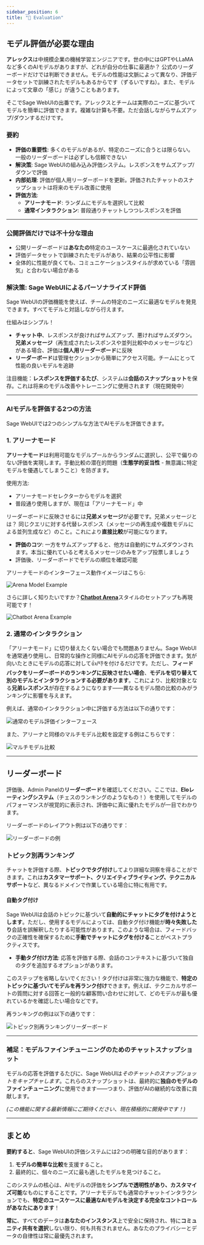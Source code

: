 ```yaml
---
sidebar_position: 6
title: "📝 Evaluation"
---
```


## モデル評価が必要な理由

**アレックス**は中規模企業の機械学習エンジニアです。世の中にはGPTやLLaMAなど多くのAIモデルがありますが、どれが自分の仕事に最適か？ 公式のリーダーボードだけでは判断できません。モデルの性能は文脈によって異なり、評価データセットで訓練されたモデルもあるからです（ずるいですね）。また、モデルによって文章の「感じ」が違うこともあります。

そこでSage WebUIの出番です。アレックスとチームは実際のニーズに基づいてモデルを簡単に評価できます。複雑な計算も不要。ただ会話しながらサムズアップ/ダウンするだけです。

### 要約

- **評価の重要性**: 多くのモデルがあるが、特定のニーズに合うとは限らない。一般のリーダーボードは必ずしも信頼できない
- **解決策**: Sage WebUIの組み込み評価システム。レスポンスをサムズアップ/ダウンで評価
- **内部処理**: 評価が個人用リーダーボードを更新。評価されたチャットのスナップショットは将来のモデル改善に使用
- **評価方法**:
  - **アリーナモード**: ランダムにモデルを選択して比較
  - **通常インタラクション**: 普段通りチャットしつつレスポンスを評価

---

### 公開評価だけでは不十分な理由

- 公開リーダーボードは**あなたの**特定のユースケースに最適化されていない
- 評価データセットで訓練されたモデルがあり、結果の公平性に影響
- 全体的に性能が良くても、コミュニケーションスタイルが求めている「雰囲気」と合わない場合がある

### 解決策: Sage WebUIによるパーソナライズド評価

Sage WebUIの評価機能を使えば、チームの特定のニーズに最適なモデルを発見できます。すべてモデルと対話しながら行えます。

仕組みはシンプル！

- **チャット中**、レスポンスが良ければサムズアップ、悪ければサムズダウン。**兄弟メッセージ**（再生成されたレスポンスや並列比較中のメッセージなど）がある場合、評価は**個人用リーダーボード**に反映
- **リーダーボード**は管理セクションから簡単にアクセス可能。チームにとって性能の良いモデルを追跡

注目機能：**レスポンスを評価するたび**、システムは**会話のスナップショット**を保存。これは将来のモデル改善やトレーニングに使用されます（現在開発中）

---

### AIモデルを評価する2つの方法

Sage WebUIでは2つのシンプルな方法でAIモデルを評価できます。

### **1. アリーナモード**

**アリーナモード**は利用可能なモデルプールからランダムに選択し、公平で偏りのない評価を実現します。手動比較の潜在的問題（**生態学的妥当性** - 無意識に特定モデルを優遇してしまうこと）を防ぎます。

使用方法:

- アリーナモードセレクターからモデルを選択
- 普段通り使用しますが、現在は「アリーナモード」中

リーダーボードに反映させるには**兄弟メッセージ**が必要です。兄弟メッセージとは？ 同じクエリに対する代替レスポンス（メッセージの再生成や複数モデルによる並列生成など）のこと。これにより**直接比較**が可能になります。

- **評価のコツ**: 一方をサムズアップすると、他方は自動的にサムズダウンされます。本当に優れていると考えるメッセージのみをアップ投票しましょう
- 評価後、リーダーボードでモデルの順位を確認可能

アリーナモードのインターフェース動作イメージはこちら:

![Arena Model Example](/images/evaluation/arena.png)

さらに詳しく知りたいですか？[**Chatbot Arena**](https://lmarena.ai/)スタイルのセットアップも再現可能です！

![Chatbot Arena Example](/images/evaluation/arena-many.png)

### **2. 通常のインタラクション**

「アリーナモード」に切り替えたくない場合でも問題ありません。Sage WebUIを通常通り使用し、日常的な操作と同様にAIモデルの応答を評価できます。気が向いたときにモデルの応答に対して👍/👎を付けるだけです。ただし、**フィードバックをリーダーボードのランキングに反映させたい場合**、**モデルを切り替えて別のモデルとインタラクションする必要があります**。これにより、比較対象となる**兄弟レスポンス**が存在するようになります——異なるモデル間の比較のみがランキングに影響を与えます。

例えば、通常のインタラクション中に評価する方法は以下の通りです：

![通常のモデル評価インターフェース](/images/evaluation/normal.png)

また、アリーナと同様のマルチモデル比較を設定する例はこちらです：

![マルチモデル比較](/images/evaluation/normal-many.png)

---

## リーダーボード

評価後、Admin Panelの**リーダーボード**を確認してください。ここでは、**Eloレーティングシステム**（チェスのランキングのようなもの！）を使用してモデルのパフォーマンスが視覚的に表示され、評価中に真に優れたモデルが一目でわかります。

リーダーボードのレイアウト例は以下の通りです：

![リーダーボードの例](/images/evaluation/leaderboard.png)

### トピック別再ランキング

チャットを評価する際、**トピックでタグ付け**してより詳細な洞察を得ることができます。これは**カスタマーサポート、クリエイティブライティング、テクニカルサポート**など、異なるドメインで作業している場合に特に有用です。

#### 自動タグ付け

Sage WebUIは会話のトピックに基づいて**自動的にチャットにタグを付けようとします**。ただし、使用するモデルによっては、自動タグ付け機能が**時々失敗したり**会話を誤解釈したりする可能性があります。このような場合は、フィードバックの正確性を確保するために**手動でチャットにタグを付ける**ことがベストプラクティスです。

- **手動タグ付け方法**: 応答を評価する際、会話のコンテキストに基づいて独自のタグを追加するオプションがあります。

このステップを省略しないでください！タグ付けは非常に強力な機能で、**特定のトピックに基づいてモデルを再ランク付け**できます。例えば、テクニカルサポートの質問に対する回答と一般的な顧客問い合わせに対して、どのモデルが最も優れているかを確認したい場合などです。

再ランキングの例は以下の通りです：

![トピック別再ランキングリーダーボード](/images/evaluation/leaderboard-reranked.png)

---

### 補足：モデルファインチューニングのためのチャットスナップショット

モデルの応答を評価するたびに、Sage WebUIは*そのチャットのスナップショットをキャプチャします*。これらのスナップショットは、最終的に**独自のモデルのファインチューニング**に使用できます——つまり、評価がAIの継続的な改善に貢献します。

*(この機能に関する最新情報にご期待ください、現在積極的に開発中です！)*

---

## まとめ

**要約すると**、Sage WebUIの評価システムには2つの明確な目的があります：

1. **モデルの簡単な比較**を支援すること。
2. 最終的に、個々のニーズに最も適したモデルを見つけること。

このシステムの核心は、AIモデルの評価を**シンプルで透明性があり、カスタマイズ可能**なものにすることです。アリーナモデルでも通常のチャットインタラクションでも、**特定のユースケースに最適なAIモデルを決定する完全なコントロールがあなたにあります**！

**常に**、すべてのデータは**あなたのインスタンス**上で安全に保持され、特に**コミュニティ共有を選択**しない限り、何も共有されません。あなたのプライバシーとデータの自律性は常に最優先されます。